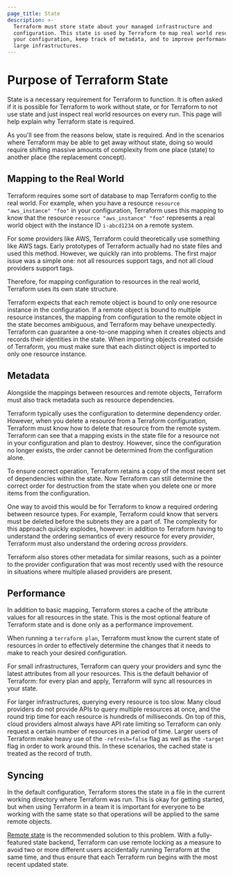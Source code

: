 ```yaml
---
page_title: State
description: >-
  Terraform must store state about your managed infrastructure and
  configuration. This state is used by Terraform to map real world resources to
  your configuration, keep track of metadata, and to improve performance for
  large infrastructures.
---
```


# Purpose of Terraform State

State is a necessary requirement for Terraform to function. It is often
asked if it is possible for Terraform to work without state, or for Terraform
to not use state and just inspect real world resources on every run. This page
will help explain why Terraform state is required.

As you'll see from the reasons below, state is required. And in the scenarios
where Terraform may be able to get away without state, doing so would require
shifting massive amounts of complexity from one place (state) to another place
(the replacement concept).

## Mapping to the Real World

Terraform requires some sort of database to map Terraform config to the real
world. For example, when you have a resource `resource "aws_instance" "foo"` in your
configuration, Terraform uses this mapping to know that the resource `resource "aws_instance" "foo"`
represents a real world object with the instance ID `i-abcd1234` on a remote system.

For some providers like AWS, Terraform could theoretically use something like
AWS tags. Early prototypes of Terraform actually had no state files and used
this method. However, we quickly ran into problems. The first major issue was
a simple one: not all resources support tags, and not all cloud providers
support tags.

Therefore, for mapping configuration to resources in the real world,
Terraform uses its own state structure.

Terraform expects that each remote object is bound to only one resource instance in the configuration.
If a remote object is bound to multiple resource instances, the mapping from configuration to the remote
object in the state becomes ambiguous, and Terraform may behave unexpectedly. Terraform can guarantee 
a one-to-one mapping when it creates objects and records their identities in the state. 
When importing objects created outside of Terraform, you must make sure that each distinct object 
is imported to only one resource instance.

## Metadata

Alongside the mappings between resources and remote objects, Terraform must
also track metadata such as resource dependencies.

Terraform typically uses the configuration to determine dependency order.
However, when you delete a resource from a Terraform configuration, Terraform
must know how to delete that resource from the remote system. Terraform can see that a mapping exists
in the state file for a resource not in your configuration and plan to destroy. However, since
the configuration no longer exists, the order cannot be determined from the
configuration alone.

To ensure correct operation, Terraform retains a copy of the most recent set
of dependencies within the state. Now Terraform can still determine the correct
order for destruction from the state when you delete one or more items from
the configuration.

One way to avoid this would be for Terraform to know a required ordering
between resource types. For example, Terraform could know that servers must be
deleted before the subnets they are a part of. The complexity for this approach
quickly explodes, however: in addition to Terraform having to understand the
ordering semantics of every resource for every _provider_, Terraform must also
understand the ordering _across providers_.

Terraform also stores other metadata for similar reasons, such as a pointer
to the provider configuration that was most recently used with the resource
in situations where multiple aliased providers are present.

## Performance

In addition to basic mapping, Terraform stores a cache of the attribute
values for all resources in the state. This is the most optional feature of
Terraform state and is done only as a performance improvement.

When running a `terraform plan`, Terraform must know the current state of
resources in order to effectively determine the changes that it needs to make
to reach your desired configuration.

For small infrastructures, Terraform can query your providers and sync the
latest attributes from all your resources. This is the default behavior
of Terraform: for every plan and apply, Terraform will sync all resources in
your state.

For larger infrastructures, querying every resource is too slow. Many cloud
providers do not provide APIs to query multiple resources at once, and the
round trip time for each resource is hundreds of milliseconds. On top of this,
cloud providers almost always have API rate limiting so Terraform can only
request a certain number of resources in a period of time. Larger users
of Terraform make heavy use of the `-refresh=false` flag as well as the
`-target` flag in order to work around this. In these scenarios, the cached
state is treated as the record of truth.

## Syncing

In the default configuration, Terraform stores the state in a file in the
current working directory where Terraform was run. This is okay for getting
started, but when using Terraform in a team it is important for everyone
to be working with the same state so that operations will be applied to the
same remote objects.

[Remote state](/terraform/language/state/remote) is the recommended solution
to this problem. With a fully-featured state backend, Terraform can use
remote locking as a measure to avoid two or more different users accidentally
running Terraform at the same time, and thus ensure that each Terraform run
begins with the most recent updated state.
